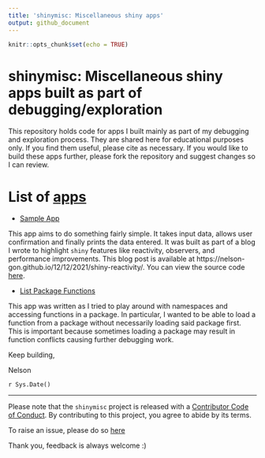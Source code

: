 ```yaml
---
title: 'shinymisc: Miscellaneous shiny apps'
output: github_document
---
```


```r
knitr::opts_chunk$set(echo = TRUE)
```

# shinymisc: Miscellaneous shiny apps built as part of debugging/exploration 

This repository holds code for apps I built mainly as part of my debugging and exploration process. They are shared here for educational purposes only. If you find them useful, please cite as necessary. If you would like to build these apps further, please fork the repository and suggest changes so I can review.

# List of [apps](https://github.com/Nelson-Gon/shinymisc/blob/main/apps)

* [Sample App](https://nelson-gon.shinyapps.io/sampleapp)

This app aims to do something fairly simple. It takes input data, allows user confirmation and finally prints the data entered. It was built as part of a blog I wrote to highlight `shiny` features like reactivity, observers, and performance improvements. This blog post is available at https://nelson-gon.github.io/12/12/2021/shiny-reactivity/. You can view the source code [here](https://github.com/Nelson-Gon/shinymisc/blob/main/apps/sample_app.R).  

* [List Package Functions](https://github.com/Nelson-Gon/shinymisc/blob/main/apps/list_functions.R)

This app was written as I tried to play around with namespaces and accessing functions in a package. In particular, I wanted to be able to load a function from a package without necessarily loading said package first. This is important because sometimes loading a package may result in function conflicts causing further debugging work.


Keep building,

Nelson 

`r Sys.Date()`


---

Please note that the `shinymisc` project is released with a [Contributor Code of Conduct](https://github.com/Nelson-Gon/shinymisc/blob/main/.github/CODE_OF_CONDUCT.md).
By contributing to this project, you agree to abide by its terms.



To raise an issue, please do so
[here](https://github.com/Nelson-Gon/shinymisc/issues)

Thank you, feedback is always welcome :)

